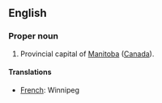 {{wikipedia}}

==English==

===Proper noun===

#Provincial capital of [[Manitoba]] ([[Canada]]).

====Translations====

*[[French]]: Winnipeg